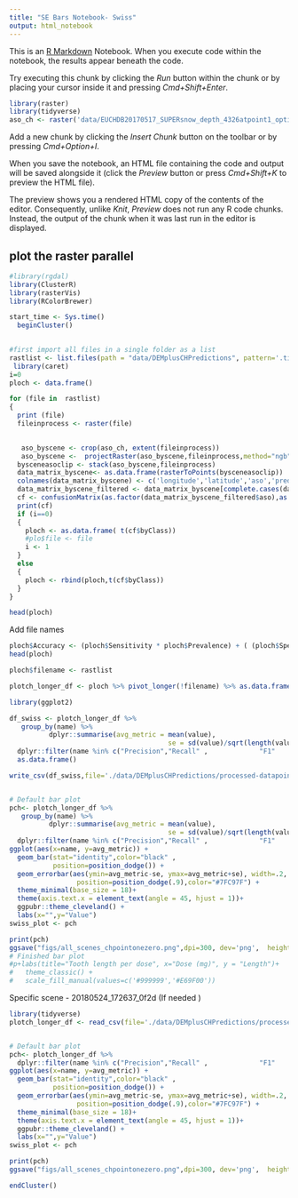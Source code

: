 ```yaml
---
title: "SE Bars Notebook- Swiss"
output: html_notebook
---
```


This is an [R Markdown](http://rmarkdown.rstudio.com) Notebook. When you execute code within the notebook, the results appear beneath the code. 

Try executing this chunk by clicking the *Run* button within the chunk or by placing your cursor inside it and pressing *Cmd+Shift+Enter*. 


```r
library(raster)
library(tidyverse)
aso_ch <- raster('data/EUCHDB20170517_SUPERsnow_depth_4326atpoint1_optimized_binary.tiff')


```

Add a new chunk by clicking the *Insert Chunk* button on the toolbar or by pressing *Cmd+Option+I*.

When you save the notebook, an HTML file containing the code and output will be saved alongside it (click the *Preview* button or press *Cmd+Shift+K* to preview the HTML file). 

The preview shows you a rendered HTML copy of the contents of the editor. Consequently, unlike *Knit*, *Preview* does not run any R code chunks. Instead, the output of the chunk when it was last run in the editor is displayed.

## plot the raster parallel
```r
#library(rgdal)
library(ClusterR)
library(rasterVis)
library(RColorBrewer)

start_time <- Sys.time()
  beginCluster()
  
```

```r
#first import all files in a single folder as a list 
rastlist <- list.files(path = "data/DEMplusCHPredictions", pattern='.tif', all.files=TRUE, full.names=TRUE)
 library(caret)
i=0
ploch <- data.frame()

for (file in  rastlist)
{
  print (file)
  fileinprocess <- raster(file)

 
   aso_byscene <- crop(aso_ch, extent(fileinprocess))
   aso_byscene <-  projectRaster(aso_byscene,fileinprocess,method="ngb")
  bysceneasoclip <- stack(aso_byscene,fileinprocess)
  data_matrix_byscene<- as.data.frame(rasterToPoints(bysceneasoclip))
  colnames(data_matrix_byscene) <- c('longitude','latitude','aso','pred')
  data_matrix_byscene_filtered <- data_matrix_byscene[complete.cases(data_matrix_byscene),]
  cf <- confusionMatrix(as.factor(data_matrix_byscene_filtered$aso),as.factor(data_matrix_byscene_filtered$pred),mode = 'prec_recall')
  print(cf)
  if (i==0)
  {
    ploch <- as.data.frame( t(cf$byClass))
    #plo$file <- file
    i <- 1
  }
  else
  {
    ploch <- rbind(ploch,t(cf$byClass))
  }
}

head(ploch)
```

Add file names

```r


ploch$Accuracy <- (ploch$Sensitivity * ploch$Prevalence) + ( (ploch$Specificity) * (1-ploch$Prevalence))
head(ploch)

ploch$filename <- rastlist

plotch_longer_df <- ploch %>% pivot_longer(!filename) %>% as.data.frame()
```

```r
library(ggplot2)

df_swiss <- plotch_longer_df %>% 
   group_by(name) %>%
          dplyr::summarise(avg_metric = mean(value),
                                        se = sd(value)/sqrt(length(value))) %>%
  dplyr::filter(name %in% c("Precision","Recall" ,             "F1"    ,  "Balanced Accuracy","Accuracy")) %>%
  as.data.frame()

write_csv(df_swiss,file='./data/DEMplusCHPredictions/processed-datapointonezero.csv')


# Default bar plot
pch<- plotch_longer_df %>% 
   group_by(name) %>%
          dplyr::summarise(avg_metric = mean(value),
                                        se = sd(value)/sqrt(length(value))) %>%
  dplyr::filter(name %in% c("Precision","Recall" ,             "F1"    ,  "Balanced Accuracy" ,"Accuracy")) %>%
ggplot(aes(x=name, y=avg_metric)) + 
  geom_bar(stat="identity",color="black" , 
           position=position_dodge()) +
  geom_errorbar(aes(ymin=avg_metric-se, ymax=avg_metric+se), width=.2,
                 position=position_dodge(.9),color="#7FC97F") +
  theme_minimal(base_size = 18)+
  theme(axis.text.x = element_text(angle = 45, hjust = 1))+
  ggpubr::theme_cleveland() +
  labs(x="",y="Value")
swiss_plot <- pch

print(pch)
ggsave("figs/all_scenes_chpointonezero.png",dpi=300, dev='png',  height=8, width=10,units="in")
# Finished bar plot
#p+labs(title="Tooth length per dose", x="Dose (mg)", y = "Length")+
#   theme_classic() +
#   scale_fill_manual(values=c('#999999','#E69F00'))

```

  Specific scene - 20180524_172637_0f2d (If needed )
 

```r
library(tidyverse)
plotch_longer_df <- read_csv(file='./data/DEMplusCHPredictions/processed-datapointonezero.csv')


# Default bar plot
pch<- plotch_longer_df %>% 
  dplyr::filter(name %in% c("Precision","Recall" ,             "F1"    ,  "Balanced Accuracy" ,"Accuracy")) %>%
ggplot(aes(x=name, y=avg_metric)) + 
  geom_bar(stat="identity",color="black" , 
           position=position_dodge()) +
  geom_errorbar(aes(ymin=avg_metric-se, ymax=avg_metric+se), width=.2,
                 position=position_dodge(.9),color="#7FC97F") +
  theme_minimal(base_size = 18)+
  theme(axis.text.x = element_text(angle = 45, hjust = 1))+
  ggpubr::theme_cleveland() +
  labs(x="",y="Value")
swiss_plot <- pch

print(pch)
ggsave("figs/all_scenes_chpointonezero.png",dpi=300, dev='png',  height=8, width=10,units="in")

```


```r
endCluster()
```


<!-- # ```{r } -->
<!-- # ostudyarea <- raster('data/DEMplusCOPredictions/20180524_172637_0f2d_3B_AnalyticMS_SR_clip_merged.tif') -->
<!-- #  -->
<!-- #    aso_byscene_study <- crop(aso_colorado, extent(ostudyarea)) -->
<!-- #    aso_byscene_study <-  projectRaster(aso_byscene_study,ostudyarea,method="ngb") -->
<!-- #     -->
<!-- #    plotgunnib2_ostudy <- gplot(ostudyarea) +  -->
<!-- #   geom_tile(aes(fill = as.character(value)) ) + -->
<!-- #    coord_sf(crs = 4326)+ -->
<!-- #   scale_fill_manual(values = cols.nb, -->
<!-- #                     breaks = 0:1, -->
<!-- #                     labels = c("No snow", "Snow"), -->
<!-- #                     name = "") + -->
<!-- # theme(panel.background = element_rect(colour = "black", fill="white"),legend.position = "none", -->
<!-- #        axis.text.x = element_text(angle = 45, hjust = 1)) + -->
<!-- # ggspatial::annotation_scale(location = "tr", width_hint = 0.2) + -->
<!-- #     ggspatial::annotation_north_arrow(location = "bl", which_north = "true",  -->
<!-- #        pad_y = unit(0.2, "mm"),style = ggspatial::north_arrow_fancy_orienteering) + -->
<!-- #   labs(x='',  y='')  -->
<!-- #  -->
<!-- #  -->
<!-- # plotgunnib1_ostudy  <- gplot(aso_byscene_study) +  -->
<!-- #   geom_tile(aes(fill = as.character(value)) ) + -->
<!-- #    coord_sf(crs = 4326)+ -->
<!-- #   scale_fill_manual(values = cols.nb, -->
<!-- #                     breaks = 0:1, -->
<!-- #                     labels = c("No snow", "Snow"), -->
<!-- #                     name = "") + -->
<!-- #   #theme_bw()+ -->
<!-- # theme(panel.background = element_rect(colour = "black", fill="white"),legend.position = "none", -->
<!-- #        axis.text.x = element_text(angle = 45, hjust = 1)) + -->
<!-- # ggspatial::annotation_scale(location = "tr", width_hint = 0.2) + -->
<!-- #     ggspatial::annotation_north_arrow(location = "bl", which_north = "true",  -->
<!-- #        pad_y = unit(0.2, "mm"),style = ggspatial::north_arrow_fancy_orienteering) + -->
<!-- #   labs(x='',  y='')  -->
<!-- #     -->
<!-- # ``` -->


<!-- Area of the study  (Original) -->
<!-- ```{r , echo=FALSE} -->
<!-- library(patchwork) -->
<!-- layout <- " -->
<!-- AB -->
<!-- " -->
<!--  plotgunnib1_ostudy + plotgunnib2_ostudy +  -->
<!--   plot_layout(design = layout) + -->
<!--   plot_annotation(tag_levels = 'A', title = '', -->
<!--   subtitle = '', -->
<!--   caption = 'Mapbox (C)') + -->
<!--   theme(axis.text.x = element_text(angle = 45, hjust = 1)) -->
<!-- ggsave("figs/co_aoi_original_ms.png",dpi=300, dev='png',  height=8, width=12,units="in") -->
<!-- ``` -->


